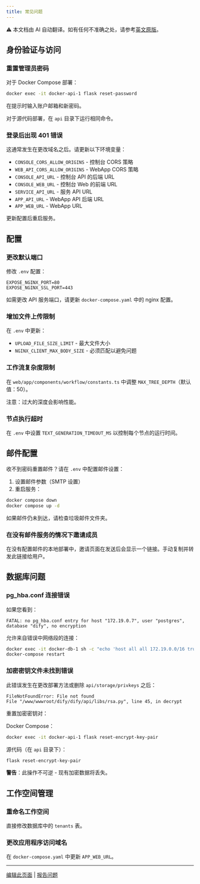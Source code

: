 ```yaml
---
title: 常见问题
---
```


<Note> ⚠️ 本文档由 AI 自动翻译。如有任何不准确之处，请参考[英文原版](/en/self-hosting/troubleshooting/common-issues)。</Note>

## 身份验证与访问

### 重置管理员密码

对于 Docker Compose 部署：

```bash
docker exec -it docker-api-1 flask reset-password
```

在提示时输入账户邮箱和新密码。

对于源代码部署，在 `api` 目录下运行相同命令。

### 登录后出现 401 错误

这通常发生在更改域名之后。请更新以下环境变量：

- `CONSOLE_CORS_ALLOW_ORIGINS` - 控制台 CORS 策略
- `WEB_API_CORS_ALLOW_ORIGINS` - WebApp CORS 策略
- `CONSOLE_API_URL` - 控制台 API 的后端 URL
- `CONSOLE_WEB_URL` - 控制台 Web 的前端 URL
- `SERVICE_API_URL` - 服务 API URL
- `APP_API_URL` - WebApp API 后端 URL
- `APP_WEB_URL` - WebApp URL

更新配置后重启服务。

## 配置

### 更改默认端口

修改 `.env` 配置：

```
EXPOSE_NGINX_PORT=80
EXPOSE_NGINX_SSL_PORT=443
```

如需更改 API 服务端口，请更新 `docker-compose.yaml` 中的 nginx 配置。

### 增加文件上传限制

在 `.env` 中更新：

- `UPLOAD_FILE_SIZE_LIMIT` - 最大文件大小
- `NGINX_CLIENT_MAX_BODY_SIZE` - 必须匹配以避免问题

### 工作流复杂度限制

在 `web/app/components/workflow/constants.ts` 中调整 `MAX_TREE_DEPTH`（默认值：50）。

注意：过大的深度会影响性能。

### 节点执行超时

在 `.env` 中设置 `TEXT_GENERATION_TIMEOUT_MS` 以控制每个节点的运行时间。

## 邮件配置

收不到密码重置邮件？请在 `.env` 中配置邮件设置：

1. 设置邮件参数（SMTP 设置）
2. 重启服务：

```bash
docker compose down
docker compose up -d
```

如果邮件仍未到达，请检查垃圾邮件文件夹。

### 在没有邮件服务的情况下邀请成员

在没有配置邮件的本地部署中，邀请页面在发送后会显示一个链接。手动复制并转发此链接给用户。

## 数据库问题

### pg_hba.conf 连接错误

如果您看到：
```
FATAL: no pg_hba.conf entry for host "172.19.0.7", user "postgres", database "dify", no encryption
```

允许来自错误中网络段的连接：

```bash
docker exec -it docker-db-1 sh -c "echo 'host all all 172.19.0.0/16 trust' >> /var/lib/postgresql/data/pgdata/pg_hba.conf"
docker-compose restart
```

### 加密密钥文件未找到错误

此错误发生在更改部署方法或删除 `api/storage/privkeys` 之后：

```
FileNotFoundError: File not found
File "/www/wwwroot/dify/dify/api/libs/rsa.py", line 45, in decrypt
```

重置加密密钥对：

Docker Compose：
```bash
docker exec -it docker-api-1 flask reset-encrypt-key-pair
```

源代码（在 `api` 目录下）：
```bash
flask reset-encrypt-key-pair
```

**警告**：此操作不可逆 - 现有加密数据将丢失。

## 工作空间管理

### 重命名工作空间

直接修改数据库中的 `tenants` 表。

### 更改应用程序访问域名

在 `docker-compose.yaml` 中更新 `APP_WEB_URL`。

---

[编辑此页面](https://github.com/langgenius/dify-docs/edit/main/en/self-hosting/troubleshooting/common-issues.mdx) | [报告问题](https://github.com/langgenius/dify-docs/issues/new?template=docs.yml)